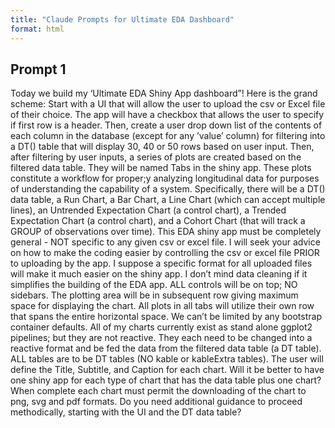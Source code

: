 ```yaml
---
title: "Claude Prompts for Ultimate EDA Dashboard"
format: html
---
```


## Prompt 1

Today we build my 'Ultimate EDA Shiny App dashboard"!   Here is the grand scheme:  Start with a UI that will allow the user to upload the csv or Excel file of their choice.  The app will have a checkbox that allows the user to specify if first row is a header.  Then, create a user drop down list of the contents of each column in the database (except for any 'value' column) for filtering into a DT() table that will display 30, 40 or 50 rows based on user input.  Then, after filtering by user inputs, a series of plots are created based on the filtered data table.  They will be named Tabs in the shiny app.  These plots constitute a workflow for proper;y analyzing longitudinal data for purposes of understanding the capability of a system.  Specifically, there will be a DT() data table, a Run Chart, a Bar Chart, a Line Chart (which can accept multiple lines), an Untrended Expectation Chart (a control chart), a Trended Expectation Chart (a control chart), and a Cohort Chart (that will track a GROUP of observations over time).   This EDA shiny app must be completely general - NOT specific to any given csv or excel file.  I will seek your advice on how to make the coding easier by controlling the csv or excel file PRIOR to uploading by the app.  I suppose a specific format for all uploaded files will make it much easier on the shiny app.  I don't mind data cleaning if it simplifies the building of the EDA app.  ALL controls will be on top; NO sidebars.  The plotting area will be in subsequent row giving maximum space for displaying the chart.   All plots in all tabs will utilize their own row that spans the entire horizontal space.  We can't be limited by any bootstrap container defaults.  All of my charts currently exist as stand alone ggplot2 pipelines; but they are not reactive.  They each need to be changed into a reactive format and be fed the data from the filtered data table (a DT table).  ALL tables are to be DT tables (NO kable or kableExtra tables).  The user will define the Title, Subtitle, and Caption for each chart.  Will it be better to have one shiny app for each type of chart that has the data table plus one chart?  When complete each chart must permit the downloading of the chart to png, svg and pdf formats.  Do you need additional guidance to proceed methodically, starting with the UI and the DT data table?
